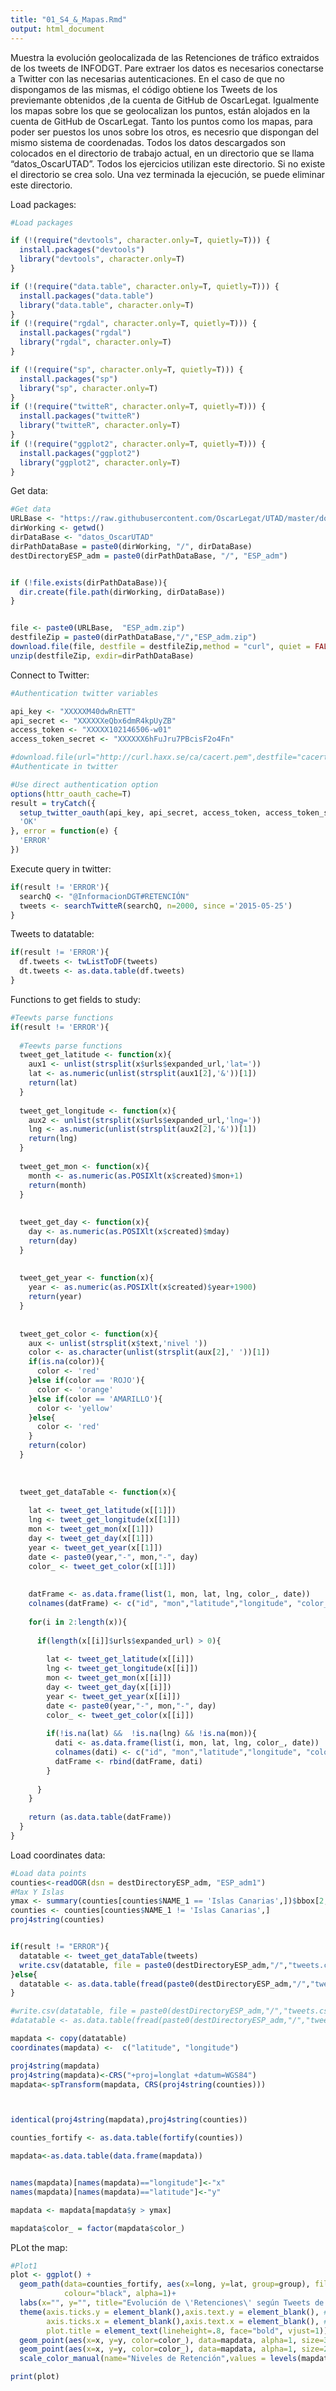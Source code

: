 ```yaml
---
title: "01_S4_&_Mapas.Rmd"
output: html_document
---
```


Muestra la evolución geolocalizada de las Retenciones de tráfico extraidos de los tweets de INFODGT.
Pare extraer los datos es necesarios conectarse a Twitter con las necesarias autenticaciones. En el
caso de que no dispongamos de las mismas, el código obtiene los Tweets de los previemante obtenidos
,de la cuenta de GitHub de OscarLegat.
Igualmente los mapas sobre los que se geolocalizan los puntos, están alojados en la cuenta de GitHub de
OscarLegat.
Tanto los puntos como los mapas, para poder ser puestos los unos sobre los otros, es necesrio  que
dispongan del mismo sistema de coordenadas.
Todos los datos descargados son colocados en el directorio de trabajo actual, en un directorio que se 
llama "datos_OscarUTAD". Todos los ejercicios utilizan este directorio. Si no existe el directorio se
crea solo. Una vez terminada la ejecución, se puede eliminar este directorio.


Load packages:

```r
#Load packages

if (!(require("devtools", character.only=T, quietly=T))) {
  install.packages("devtools")
  library("devtools", character.only=T)
}

if (!(require("data.table", character.only=T, quietly=T))) {
  install.packages("data.table")
  library("data.table", character.only=T)
}
if (!(require("rgdal", character.only=T, quietly=T))) {
  install.packages("rgdal")
  library("rgdal", character.only=T)
}

if (!(require("sp", character.only=T, quietly=T))) {
  install.packages("sp")
  library("sp", character.only=T)
}
if (!(require("twitteR", character.only=T, quietly=T))) {
  install.packages("twitteR")
  library("twitteR", character.only=T)
}
if (!(require("ggplot2", character.only=T, quietly=T))) {
  install.packages("ggplot2")
  library("ggplot2", character.only=T)
}
```


Get data:

```r
#Get data
URLBase <- "https://raw.githubusercontent.com/OscarLegat/UTAD/master/downloads/"
dirWorking <- getwd()
dirDataBase <- "datos_OscarUTAD"
dirPathDataBase = paste0(dirWorking, "/", dirDataBase)
destDirectoryESP_adm = paste0(dirPathDataBase, "/", "ESP_adm")


if (!file.exists(dirPathDataBase)){
  dir.create(file.path(dirWorking, dirDataBase))
} 


file <- paste0(URLBase,  "ESP_adm.zip")
destfileZip = paste0(dirPathDataBase,"/","ESP_adm.zip")
download.file(file, destfile = destfileZip,method = "curl", quiet = FALSE, mode = "w",cacheOK = TRUE,extra = getOption("download.file.extra"))
unzip(destfileZip, exdir=dirPathDataBase)

```



Connect to Twitter:

```r
#Authentication twitter variables

api_key <- "XXXXXM40dwRnETT"
api_secret <- "XXXXXXeQbx6dmR4kpUyZB"
access_token <- "XXXXX102146506-w01"
access_token_secret <- "XXXXXX6hFuJru7PBcisF2o4Fn"

#download.file(url="http://curl.haxx.se/ca/cacert.pem",destfile="cacert.pem")
#Authenticate in twitter

#Use direct authentication option
options(httr_oauth_cache=T)
result = tryCatch({
  setup_twitter_oauth(api_key, api_secret, access_token, access_token_secret)
  'OK'
}, error = function(e) {
  'ERROR'
})

```


Execute query in twitter:

```r

if(result != 'ERROR'){
  searchQ <- "@InformacionDGT#RETENCIÓN"
  tweets <- searchTwitteR(searchQ, n=2000, since ='2015-05-25')
}
```


Tweets to datatable:

```r

if(result != 'ERROR'){
  df.tweets <- twListToDF(tweets)
  dt.tweets <- as.data.table(df.tweets)
}

```

Functions to get fields to study:

```r
#Teewts parse functions
if(result != 'ERROR'){
  
  #Teewts parse functions
  tweet_get_latitude <- function(x){
    aux1 <- unlist(strsplit(x$urls$expanded_url,'lat='))
    lat <- as.numeric(unlist(strsplit(aux1[2],'&'))[1])
    return(lat)
  }
  
  tweet_get_longitude <- function(x){
    aux2 <- unlist(strsplit(x$urls$expanded_url,'lng='))
    lng <- as.numeric(unlist(strsplit(aux2[2],'&'))[1])
    return(lng)
  }
  
  tweet_get_mon <- function(x){
    month <- as.numeric(as.POSIXlt(x$created)$mon+1)
    return(month)
  }
  
  
  tweet_get_day <- function(x){
    day <- as.numeric(as.POSIXlt(x$created)$mday)
    return(day)
  }
  
  
  tweet_get_year <- function(x){
    year <- as.numeric(as.POSIXlt(x$created)$year+1900)
    return(year)
  }
  
  
  tweet_get_color <- function(x){
    aux <- unlist(strsplit(x$text,'nivel '))
    color <- as.character(unlist(strsplit(aux[2],' '))[1])
    if(is.na(color)){
      color <- 'red'
    }else if(color == 'ROJO'){
      color <- 'orange'
    }else if(color == 'AMARILLO'){
      color <- 'yellow'
    }else{
      color <- 'red'
    }
    return(color)
  }
  
  
  
  tweet_get_dataTable <- function(x){
    
    lat <- tweet_get_latitude(x[[1]])
    lng <- tweet_get_longitude(x[[1]])
    mon <- tweet_get_mon(x[[1]])
    day <- tweet_get_day(x[[1]])
    year <- tweet_get_year(x[[1]])
    date <- paste0(year,"-", mon,"-", day)
    color_ <- tweet_get_color(x[[1]])    
    
    
    datFrame <- as.data.frame(list(1, mon, lat, lng, color_, date))
    colnames(datFrame) <- c("id", "mon","latitude","longitude", "color_", "date")
    
    for(i in 2:length(x)){
      
      if(length(x[[i]]$urls$expanded_url) > 0){
        
        lat <- tweet_get_latitude(x[[i]])
        lng <- tweet_get_longitude(x[[i]])
        mon <- tweet_get_mon(x[[i]])
        day <- tweet_get_day(x[[i]])
        year <- tweet_get_year(x[[i]])
        date <- paste0(year,"-", mon,"-", day)
        color_ <- tweet_get_color(x[[i]])    
        
        if(!is.na(lat) &&  !is.na(lng) && !is.na(mon)){
          dati <- as.data.frame(list(i, mon, lat, lng, color_, date))
          colnames(dati) <- c("id", "mon","latitude","longitude", "color_","date")
          datFrame <- rbind(datFrame, dati)      
        }
        
      }
    }
    
    return (as.data.table(datFrame))
  }
}  

```

Load coordinates data:

```r
#Load data points
counties<-readOGR(dsn = destDirectoryESP_adm, "ESP_adm1")
#Max Y Islas
ymax <- summary(counties[counties$NAME_1 == 'Islas Canarias',])$bbox[2,2] #y max
counties <- counties[counties$NAME_1 != 'Islas Canarias',]
proj4string(counties)


if(result != "ERROR"){
  datatable <- tweet_get_dataTable(tweets)
  write.csv(datatable, file = paste0(destDirectoryESP_adm,"/","tweets.csv"))
}else{
  datatable <- as.data.table(fread(paste0(destDirectoryESP_adm,"/","tweets.csv")))
}

#write.csv(datatable, file = paste0(destDirectoryESP_adm,"/","tweets.csv"))
#datatable <- as.data.table(fread(paste0(destDirectoryESP_adm,"/","tweets.csv")))

mapdata <- copy(datatable)
coordinates(mapdata) <-  c("latitude", "longitude") 

proj4string(mapdata)
proj4string(mapdata)<-CRS("+proj=longlat +datum=WGS84")
mapdata<-spTransform(mapdata, CRS(proj4string(counties)))



identical(proj4string(mapdata),proj4string(counties))

counties_fortify <- as.data.table(fortify(counties))

mapdata<-as.data.table(data.frame(mapdata))


names(mapdata)[names(mapdata)=="longitude"]<-"x"
names(mapdata)[names(mapdata)=="latitude"]<-"y"

mapdata <- mapdata[mapdata$y > ymax]

mapdata$color_ = factor(mapdata$color_)

```

PLot the map:


```r
#Plot1
plot <- ggplot() +  
  geom_path(data=counties_fortify, aes(x=long, y=lat, group=group), fill="grey40", 
            colour="black", alpha=1)+
  labs(x="", y="", title="Evolución de \'Retenciones\' según Tweets de InfoDGT")+ #labels
  theme(axis.ticks.y = element_blank(),axis.text.y = element_blank(), # get rid of x ticks/text
        axis.ticks.x = element_blank(),axis.text.x = element_blank(), # get rid of y ticks/text
        plot.title = element_text(lineheight=.8, face="bold", vjust=1))+ # make title bold and add space
  geom_point(aes(x=x, y=y, color=color_), data=mapdata, alpha=1, size=3, color="grey20")+# to get outline
  geom_point(aes(x=x, y=y, color=color_), data=mapdata, alpha=1, size=2) +coord_equal(ratio=1) + facet_wrap(~date) + 
  scale_color_manual(name="Niveles de Retención",values = levels(mapdata$color_), labels = c("Retención Alta", "Corte", "Retención"))

print(plot)
```